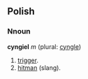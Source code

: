 == Polish ==
=== Nnoun ===
'''cyngiel''' ''m'' (plural: [[cyngle]])

# [[trigger]].
# [[hitman]] (slang).
